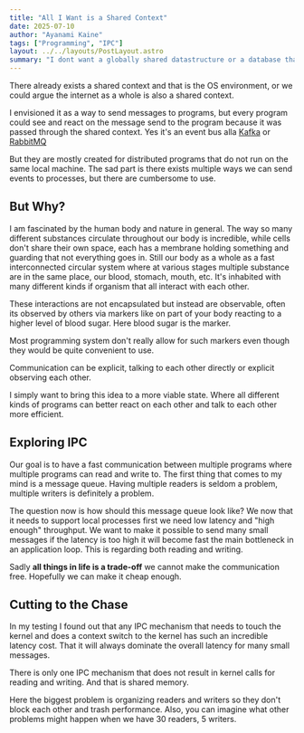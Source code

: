 ```yaml
---
title: "All I Want is a Shared Context"
date: 2025-07-10
author: "Ayanami Kaine"
tags: ["Programming", "IPC"]
layout: ../../layouts/PostLayout.astro
summary: "I dont want a globally shared datastructure or a database that connects to all my programs. Instead I want a shared context between all of them."
---
```


There already exists a shared context and that is the OS environment, or we could argue the internet as a 
whole is also a shared context. 

I envisioned it as a way to send messages to programs, but every program could see and react on the message
send to the program because it was passed through the shared context. 
Yes it's an event bus alla [Kafka](https://kafka.apache.org/) or [RabbitMQ](https://www.rabbitmq.com/) 

But they are mostly created for distributed programs that do not run on the same 
local machine. The sad part is there exists multiple ways we can 
send events to processes, but there are cumbersome to use.

## But Why?

I am fascinated by the human body and nature in general. The way so many different substances circulate 
throughout our body is incredible, while cells don't share their own space, each has a membrane holding
something and guarding that not everything goes in. Still our body as a whole as a fast interconnected
circular system where at various stages multiple substance are in the same place, our blood, stomach, 
mouth, etc. It's inhabited with many different kinds if organism that all interact with each other.

These interactions are not encapsulated but instead are observable, often its observed by others via markers
like on part of your body reacting to a higher level of blood sugar. Here blood sugar is the marker. 

Most programming system don't really allow for such markers even though they would be quite convenient to use.

Communication can be explicit, talking to each other directly or explicit observing each other.

I simply want to bring this idea to a more viable state. Where all different kinds of programs can better
react on each other and talk to each other more efficient.

## Exploring IPC

Our goal is to have a fast communication between multiple programs where multiple programs can read and write to.
The first thing that comes to my mind is a message queue. Having multiple readers is seldom a problem, multiple
writers is definitely a problem.

The question now is how should this message queue look like? We now that it needs to support local processes first
we need low latency and "high enough" throughput. We want to make it possible to send many small messages if the
latency is too high it will become fast the main bottleneck in an application loop. This is regarding both reading and 
writing. 

Sadly **all things in life is a trade-off** we cannot make the communication free. Hopefully we can make it cheap enough.

## Cutting to the Chase

In my testing I found out that any IPC mechanism that needs to touch the kernel and does a context switch to the 
kernel has such an incredible latency cost. That it will always dominate the overall latency for many small messages.

There is only one IPC mechanism that does not result in kernel calls for reading and writing. And that is shared
memory.

Here the biggest problem is organizing readers and writers so they don't block each other and trash performance.
Also, you can imagine what other problems might happen when we have 30 readers, 5 writers.